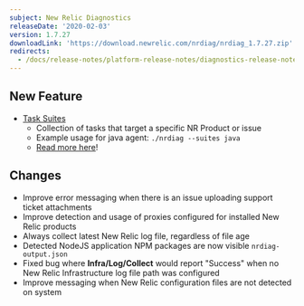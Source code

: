 ```yaml
---
subject: New Relic Diagnostics
releaseDate: '2020-02-03'
version: 1.7.27
downloadLink: 'https://download.newrelic.com/nrdiag/nrdiag_1.7.27.zip'
redirects:
  - /docs/release-notes/platform-release-notes/diagnostics-release-notes/new-relic-diagnostics-1727
---
```


## New Feature

* [Task Suites](https://docs.newrelic.com/docs/agents/manage-apm-agents/troubleshooting/new-relic-diagnostics#task-suites)
  * Collection of tasks that target a specific NR Product or issue
  * Example usage for java agent: `./nrdiag --suites java`
  * [Read more here](https://docs.newrelic.com/docs/agents/manage-apm-agents/troubleshooting/new-relic-diagnostics#task-suites)!

## Changes

* Improve error messaging when there is an issue uploading support ticket attachments
* Improve detection and usage of proxies configured for installed New Relic products
* Always collect latest New Relic log file, regardless of file age
* Detected NodeJS application NPM packages are now visible `nrdiag-output.json`
* Fixed bug where **Infra/Log/Collect** would report "Success" when no New Relic Infrastructure log file path was configured
* Improve messaging when New Relic configuration files are not detected on system
